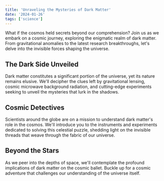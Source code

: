 ```yaml
---
title: 'Unraveling the Mysteries of Dark Matter'
date: '2024-01-26'
tags: ['science']
---
```


What if the cosmos held secrets beyond our comprehension? Join us as we embark on a cosmic journey, exploring the enigmatic realm of dark matter. From gravitational anomalies to the latest research breakthroughs, let's delve into the invisible forces shaping the universe.

## The Dark Side Unveiled

Dark matter constitutes a significant portion of the universe, yet its nature remains elusive. We'll decipher the clues left by gravitational lensing, cosmic microwave background radiation, and cutting-edge experiments seeking to unveil the mysteries that lurk in the shadows.

## Cosmic Detectives

Scientists around the globe are on a mission to understand dark matter's role in the cosmos. We'll introduce you to the instruments and experiments dedicated to solving this celestial puzzle, shedding light on the invisible threads that weave through the fabric of our universe.

## Beyond the Stars

As we peer into the depths of space, we'll contemplate the profound implications of dark matter on the cosmic ballet. Buckle up for a cosmic adventure that challenges our understanding of the universe itself.
